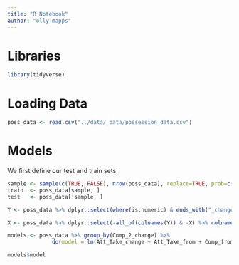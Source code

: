 ```yaml
---
title: "R Notebook"
author: "olly-mapps"
---
```


# Libraries

```r
library(tidyverse)
```

# Loading Data 

```r
poss_data <- read.csv("../data/_data/possession_data.csv")
```

# Models

We first define our test and train sets

```r
sample <- sample(c(TRUE, FALSE), nrow(poss_data), replace=TRUE, prob=c(0.8,0.2))
train  <- poss_data[sample, ]
test   <- poss_data[!sample, ]
```

```r
Y <- poss_data %>% dplyr::select(where(is.numeric) & ends_with("_change")) %>% colnames()

X <- poss_data %>% dplyr::select(-all_of(colnames(Y)) & -X) %>% colnames()
```

```r
models <- poss_data %>% group_by(Comp_2_change) %>% 
              do(model = lm(Att_Take_change ~ Att_Take_from + Comp_from, data = .))
```

```r
models$model
```

